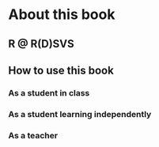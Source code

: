 # About this book {#about}

## R @ R(D)SVS {#RatRDSVS}

## How to use this book {#howuse}

### As a student in class {#useinclass}

### As a student learning independently {#useindependent}

### As a teacher {#useteach}